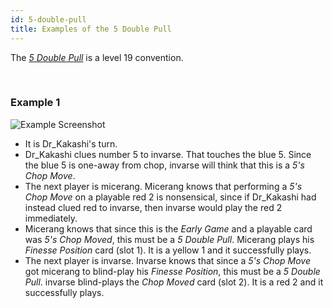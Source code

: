 ```yaml
---
id: 5-double-pull
title: Examples of the 5 Double Pull
---
```


The *[5 Double Pull](/extras/pushes-pulls.mdx#the-5-double-pull-or-the-double-5-pull)* is a level 19 convention.

<br />

### Example 1

![Example Screenshot](/img/examples/5-double-pull.png)

- It is Dr_Kakashi's turn.
- Dr_Kakashi clues number 5 to invarse. That touches the blue 5. Since the blue 5 is one-away from chop, invarse will think that this is a *5's Chop Move*.
- The next player is micerang. Micerang knows that performing a *5's Chop Move* on a playable red 2 is nonsensical, since if Dr_Kakashi had instead clued red to invarse, then invarse would play the red 2 immediately.
- Micerang knows that since this is the *Early Game* and a playable card was *5's Chop Moved*, this must be a *5 Double Pull*. Micerang plays his *Finesse Position* card (slot 1). It is a yellow 1 and it successfully plays.
- The next player is invarse. Invarse knows that since a *5's Chop Move* got micerang to blind-play his *Finesse Position*, this must be a *5 Double Pull*. invarse blind-plays the *Chop Moved* card (slot 2). It is a red 2 and it successfully plays.
